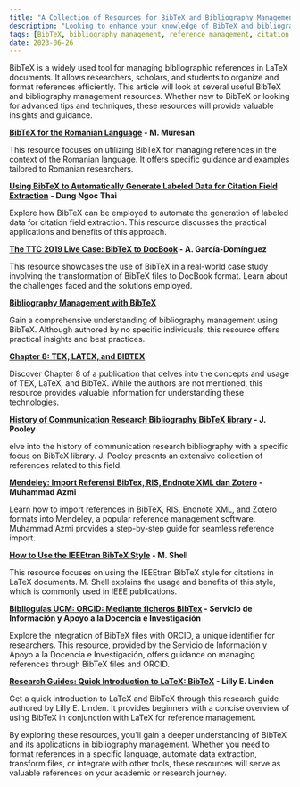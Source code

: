 ```yaml
---
title: "A Collection of Resources for BibTeX and Bibliography Management"
description: "Looking to enhance your knowledge of BibTeX and bibliography management? Explore this collection of valuable resources, including tutorials, case studies, and guides. Learn about BibTeX for the Romanian language, automated data extraction using BibTeX, transforming BibTeX files, and more. Discover practical insights, tips, and best practices from experts in the field. Whether you're a researcher, scholar, or student, these resources will help you master BibTeX and efficiently manage your references. Start exploring today!"
tags: [BibTeX, bibliography management, reference management, citation management, LaTeX, Romanian language, automated data extraction, transformation, research tools]
date: 2023-06-26
---
```



BibTeX is a widely used tool for managing bibliographic references in LaTeX documents. It allows researchers, scholars, and students to organize and format references efficiently. This article will look at several useful BibTeX and bibliography management resources. Whether new to BibTeX or looking for advanced tips and techniques, these resources will provide valuable insights and guidance.


<CiteDrive /> 

**[BibTeX for the Romanian Language](https://www.citedrive.com/discovery/bibtex-for-the-romanian-language/8a76deac65bd84a8901fc43a263722f0598702bd) - M. Muresan**

This resource focuses on utilizing BibTeX for managing references in the context of the Romanian language. It offers specific guidance and examples tailored to Romanian researchers.

**[Using BibTeX to Automatically Generate Labeled Data for Citation Field Extraction](https://www.citedrive.com/discovery/using-bibtex-to-automatically-generate-labeled-data-for-citation-field-extraction/b1f5576f9ed29ed2de7e9297bbf553b01683a725) - Dung Ngoc Thai**

Explore how BibTeX can be employed to automate the generation of labeled data for citation field extraction. This resource discusses the practical applications and benefits of this approach.

**[The TTC 2019 Live Case: BibTeX to DocBook](https://www.citedrive.com/discovery/the-ttc-2019-live-case-bibtex-to-docbook/10538a1899f0906573073f615f86dc26a490776c) - A. García-Domínguez**
 
This resource showcases the use of BibTeX in a real-world case study involving the transformation of BibTeX files to DocBook format. Learn about the challenges faced and the solutions employed.

**[Bibliography Management with BibTeX](https://www.citedrive.com/discovery/bibliography-management-with-bibtex/a12301daa9400e4d96dd4f2371d10b6c7c335725)**

Gain a comprehensive understanding of bibliography management using BibTeX. Although authored by no specific individuals, this resource offers practical insights and best practices.

**[Chapter 8: TEX, LATEX, and BIBTEX](https://www.citedrive.com/discovery/chapter-8-tex-latex-and-bibtex/563861283b08b00ec9a97054e185b431aabe0c60)**

Discover Chapter 8 of a publication that delves into the concepts and usage of TEX, LaTeX, and BibTeX. While the authors are not mentioned, this resource provides valuable information for understanding these technologies.

**[History of Communication Research Bibliography BibTeX library](https://www.citedrive.com/discovery/history-of-communication-research-bibliography-bibtex-library/1265c7fe7675b751746489fcb75bb10c7524faac) - J. Pooley**

elve into the history of communication research bibliography with a specific focus on BibTeX library. J. Pooley presents an extensive collection of references related to this field.

**[Mendeley: Import Referensi BibTex, RIS, Endnote XML dan Zotero](https://www.citedrive.com/discovery/mendeley-import-referensi-bibtex-ris-endnote-xml-dan-zotero/9ecb2b91e7224284d423689d74c933fceb79ea0f) - Muhammad Azmi**

Learn how to import references in BibTeX, RIS, Endnote XML, and Zotero formats into Mendeley, a popular reference management software. Muhammad Azmi provides a step-by-step guide for seamless reference import.

**[How to Use the IEEEtran BibTeX Style](https://www.citedrive.com/discovery/how-to-use-the-ieeetran-bibtex-style/5df19a27237c9f5a46ca63a86cf158b98f597b48) - M. Shell**

This resource focuses on using the IEEEtran BibTeX style for citations in LaTeX documents. M. Shell explains the usage and benefits of this style, which is commonly used in IEEE publications.

**[Biblioguías UCM: ORCID: Mediante ficheros BibTex](https://www.citedrive.com/discovery/biblioguias-ucm-orcid-mediante-ficheros-bibtex/312ead8f1f81863652a4a8171d78e5cc6f13ff23) - Servicio de Información y Apoyo a la Docencia e Investigación**

Explore the integration of BibTeX files with ORCID, a unique identifier for researchers. This resource, provided by the Servicio de Información y Apoyo a la Docencia e Investigación, offers guidance on managing references through BibTeX files and ORCID.

**[Research Guides: Quick Introduction to LaTeX: BibTeX](https://www.citedrive.com/discovery/research-guides-quick-introduction-to-latex-bibtex/711b554c1f3564b33a2635d635e027fd4d0ba89a) - Lilly E. Linden**

Get a quick introduction to LaTeX and BibTeX through this research guide authored by Lilly E. Linden. It provides beginners with a concise overview of using BibTeX in conjunction with LaTeX for reference management.

By exploring these resources, you'll gain a deeper understanding of BibTeX and its applications in bibliography management. Whether you need to format references in a specific language, automate data extraction, transform files, or integrate with other tools, these resources will serve as valuable references on your academic or research journey.